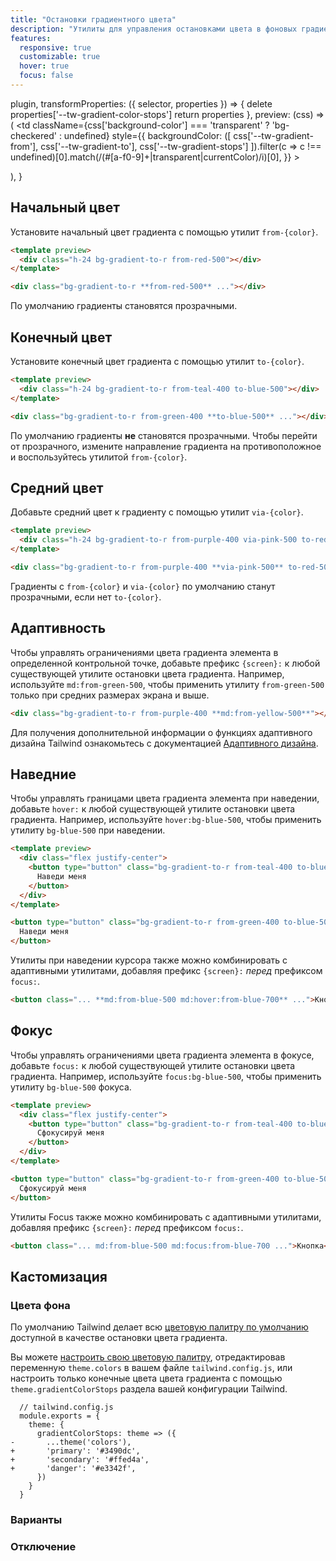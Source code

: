 ```yaml
---
title: "Остановки градиентного цвета"
description: "Утилиты для управления остановками цвета в фоновых градиентах."
features:
  responsive: true
  customizable: true
  hover: true
  focus: false
---
```



  plugin,
  transformProperties: ({ selector, properties }) => {
    delete properties['--tw-gradient-color-stops']
    return properties
  },
  preview: (css) => (
    <td
      className={css['background-color'] === 'transparent' ? 'bg-checkered' : undefined}
      style={{
        backgroundColor: ([
          css['--tw-gradient-from'],
          css['--tw-gradient-to'],
          css['--tw-gradient-stops']
        ]).filter(c => c !== undefined)[0].match(/(#[a-f0-9]+|transparent|currentColor)/i)[0],
      }}
    >
      <div className="w-24" />
    </td>
  ),
}

## Начальный цвет

Установите начальный цвет градиента с помощью утилит `from-{color}`.

```html
<template preview>
  <div class="h-24 bg-gradient-to-r from-red-500"></div>
</template>

<div class="bg-gradient-to-r **from-red-500** ..."></div>
```

По умолчанию градиенты становятся прозрачными.

## Конечный цвет

Установите конечный цвет градиента с помощью утилит `to-{color}`.

```html
<template preview>
  <div class="h-24 bg-gradient-to-r from-teal-400 to-blue-500"></div>
</template>

<div class="bg-gradient-to-r from-green-400 **to-blue-500** ..."></div>
```

По умолчанию градиенты **не** становятся прозрачными. Чтобы перейти от прозрачного, измените направление градиента на противоположное и воспользуйтесь утилитой `from-{color}`.

## Средний цвет

Добавьте средний цвет к градиенту с помощью утилит `via-{color}`.

```html
<template preview>
  <div class="h-24 bg-gradient-to-r from-purple-400 via-pink-500 to-red-500"></div>
</template>

<div class="bg-gradient-to-r from-purple-400 **via-pink-500** to-red-500 ..."></div>
```

Градиенты с `from-{color}` и `via-{color}` по умолчанию станут прозрачными, если нет `to-{color}`.


## Адаптивность

Чтобы управлять ограничениями цвета градиента элемента в определенной контрольной точке, добавьте префикс `{screen}:` к любой существующей утилите остановки цвета градиента. Например, используйте `md:from-green-500`, чтобы применить утилиту `from-green-500` только при средних размерах экрана и выше.

```html
<div class="bg-gradient-to-r from-purple-400 **md:from-yellow-500**"></div>
```

Для получения дополнительной информации о функциях адаптивного дизайна Tailwind ознакомьтесь с документацией [Адаптивного дизайна](/docs/responsive-design).


## Наведние

Чтобы управлять границами цвета градиента элемента при наведении, добавьте `hover:` к любой существующей утилите остановки цвета градиента. Например, используйте `hover:bg-blue-500`, чтобы применить утилиту `bg-blue-500` при наведении.

```html
<template preview>
  <div class="flex justify-center">
    <button type="button" class="bg-gradient-to-r from-teal-400 to-blue-500 hover:from-pink-500 hover:to-orange-500 text-white font-semibold px-6 py-3 rounded-md">
      Наведи меня
    </button>
  </div>
</template>

<button type="button" class="bg-gradient-to-r from-green-400 to-blue-500 **hover:from-pink-500 hover:to-yellow-500** ...">
  Наведи меня
</button>
```

Утилиты при наведении курсора также можно комбинировать с адаптивными утилитами, добавляя префикс `{screen}:` *перед* префиксом `focus:`.

```html
<button class="... **md:from-blue-500 md:hover:from-blue-700** ...">Кнопка</button>
```

## Фокус

Чтобы управлять ограничениями цвета градиента элемента в фокусе, добавьте `focus:` к любой существующей утилите остановки цвета градиента. Например, используйте `focus:bg-blue-500`, чтобы применить утилиту `bg-blue-500` фокуса.

```html
<template preview>
  <div class="flex justify-center">
    <button type="button" class="bg-gradient-to-r from-teal-400 to-blue-500 focus:from-pink-500 focus:to-orange-500 text-white font-semibold px-6 py-3 rounded-md">
      Сфокусируй меня
    </button>
  </div>
</template>

<button type="button" class="bg-gradient-to-r from-green-400 to-blue-500 **focus:from-pink-500 focus:to-yellow-500**">
  Сфокусируй меня
</button>
```

Утилиты Focus также можно комбинировать с адаптивными утилитами, добавляя префикс `{screen}:` *перед* префиксом `focus:`.

```html
<button class="... md:from-blue-500 md:focus:from-blue-700 ...">Кнопка</button>
```


## Кастомизация

### Цвета фона

По умолчанию Tailwind делает всю [цветовую палитру по умолчанию](/docs/customizing-colors#default-color-palette) доступной в качестве остановки цвета градиента.

Вы можете [настроить свою цветовую палитру](/docs/colors#customizing), отредактировав переменную `theme.colors` в вашем файле `tailwind.config.js`, или настроить только конечные цвета цвета градиента с помощью `theme.gradientColorStops` раздела вашей конфигурации Tailwind.

```diff-js
  // tailwind.config.js
  module.exports = {
    theme: {
      gradientColorStops: theme => ({
-       ...theme('colors'),
+       'primary': '#3490dc',
+       'secondary': '#ffed4a',
+       'danger': '#e3342f',
      })
    }
  }
```

### Варианты

<Variants plugin="gradientColorStops" />

### Отключение

<Disabling plugin="gradientColorStops" />
